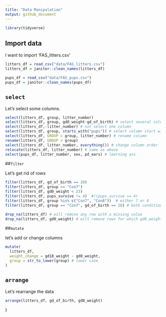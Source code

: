 ```yaml
---
title: "Data Manipulation"
output: github_document
---
```


```r
library(tidyverse)

```

## Import data

I want to import 'FAS_litters.csv'

```r
litters_df = read_csv("data/FAS_litters.csv")
litters_df = janitor::clean_names(litters_df)

pups_df = read_csv("data/FAS_pups.csv")
pups_df = janitor::clean_names(pups_df)
```

## `select`

Let's select some columns.

```r
select(litters_df, group, litter_number)
select(litters_df, group, gd0_weight:gd_of_birth) # select several coloumn
select(litters_df,-litter_number) # not select one column
select(litters_df, group, starts_with("pups")) # select column start with ""
select(litters_df, GROUP = group, litter_number) # rename column
rename(litters_df, GROUP = group)
select(litters_df, litter_number, everything()) # change column order
relocate(litters_df, litter_number) # same as above
select(pups_df, litter_number, sex, pd_ears) # learning ass
```

##`filter`

Let's get rid of rows

```r
filter(litters_df, gd_of_birth == 20)
filter(litters_df, group == "Con7")
filter(litters_df, gd0_weight < 23)
filter(litters_df, pups_survive != 4)  #!(pups_survive == 4)
filter(litters_df, group %in% c("Con7", "Con8"))  # either 7 or 8
filter(litters_df, group == "Con7", gd_of_birth == 20) # both condition satisfy

drop_na(litters_df) # will remove any row with a missing value
drop_na(litters_df, gd0_weight) # will remove rows for which gd0_weight is missing.
```

##`mutate`

let's add or change columns

```r
mutate(
  litters_df,
  weight_change = gd18_weight - gd0_weight,
  group = str_to_lower(group) # lower case
)
```

## `arrange`

Let's rearrange the data

```r
arrange(litters_df, gd_of_birth, gd0_weight)
```
}

